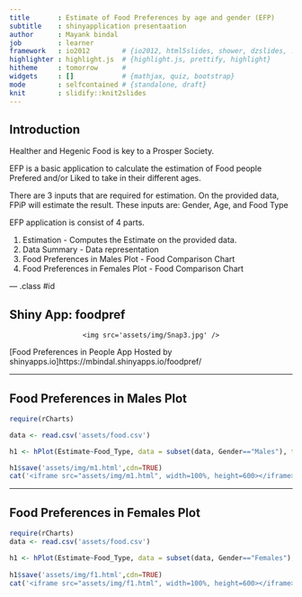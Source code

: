 ```yaml
---
title       : Estimate of Food Preferences by age and gender (EFP)
subtitle    : shinyapplication presentaation
author      : Mayank bindal
job         : learner
framework   : io2012        # {io2012, html5slides, shower, dzslides, ...}
highlighter : highlight.js  # {highlight.js, prettify, highlight}
hitheme     : tomorrow      # 
widgets     : []            # {mathjax, quiz, bootstrap}
mode        : selfcontained # {standalone, draft}
knit        : slidify::knit2slides
---
```


## Introduction

Healther and Hegenic Food is key to a Prosper Society.

EFP is a basic application to calculate the estimation of Food people Prefered and/or Liked to take in their different ages.

There are 3 inputs that are required for estimation. On the provided data, FPiP will estimate the result. These inputs are:
 Gender, Age, and Food Type


EFP application is consist of 4 parts.

1. Estimation - Computes the Estimate on the provided data.
2. Data Summary - Data representation
3. Food Preferences in Males Plot - Food Comparison Chart
4. Food Preferences in Females Plot - Food Comparison Chart


--- .class #id 

##  Shiny App: foodpref

<div style='text-align: center;'>
    <img src='assets/img/Snap3.jpg' />
</div>   
[Food Preferences in People App Hosted by shinyapps.io]https://mbindal.shinyapps.io/foodpref/

---

## Food Preferences in Males Plot

```r
require(rCharts)

data <- read.csv('assets/food.csv')

h1 <- hPlot(Estimate~Food_Type, data = subset(data, Gender=="Males"), type = c("line", "bubble"), group = "Age", size="Estimate")

h1$save('assets/img/m1.html',cdn=TRUE)
cat('<iframe src="assets/img/m1.html", width=100%, height=600></iframe>')

```

---

## Food Preferences in Females Plot 

```r
require(rCharts)
data <- read.csv('assets/food.csv')

h1 <- hPlot(Estimate~Food_Type, data = subset(data, Gender=="Females"), type = c("line", "bubble"), group = "Age", size="Estimate")
                        
h1$save('assets/img/f1.html',cdn=TRUE)
cat('<iframe src="assets/img/f1.html", width=100%, height=600></iframe>')

```

